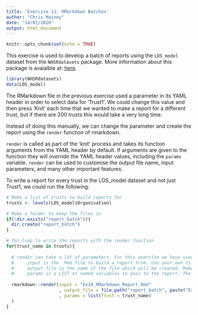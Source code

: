 ```yaml
---
title: 'Exercise 11: RMarkdown Batches'
author: "Chris Mainey"
date: "14/01/2020"
output: html_document
---
```


```r
knitr::opts_chunk$set(echo = TRUE)
```

This exercise is used to develop a batch of reports using the `LOS_model` dataset from the `NHSRdatasets` package.
More information about this package is avaialble at:  [here](https://cran.r-project.org/web/packages/NHSRdatasets/index.html).

```r
library(NHSRdatasets)
data(LOS_model)
```

The RMarkdown file in the previous exercise used a parameter in its YAML header in order to select data for 'Trust1'. We could change this value and then press 'Knit' each time that we wanted to make a report for a different trust, but if there are 200 trusts this would take a very long time.

Instead of doing this manually, we can change the parameter and create the report using the `render` function of rmarkdown.

`render` is called as part of the 'knit' process and takes its function arguments from the YAML header by default. If arguments are given to the function they will _override_ the YAML header values, including the `params` variable. `render` can be used to customise the output file name, input parameters, and many other important features.

To write a report for every trust in the LOS_model dataset and not just Trust1, we could run the following:

```r
# Make a list of trusts to build reports for
trusts <- levels(LOS_model$Organisation)

# Make a folder to keep the files in
if(!dir.exists("report_batch")){
  dir.create("report_batch")
}

# for loop to write the reports with the render function
for(trust_name in trusts){
  
  # render can take a lot of parameters. For this exercise we have used:
  #     input is the .Rmd file to build a report from. Use your own file or the one in Exercises/Solutions/
  #     output_file is the name of the file which will be created. Make sure it is different for each loop, or it will overwrite the existing file each time
  #     params is a LIST of named variables to pass to the report. The solution report has the variable Trust = "Trust1"
      
  rmarkdown::render(input = "Ex10_RMarkdown_Report.Rmd"
                    , output_file = file.path("report_batch", paste("Ex10_report_", trust_name, sep = ""))
                    , params = list(Trust = trust_name)
  )
}
```